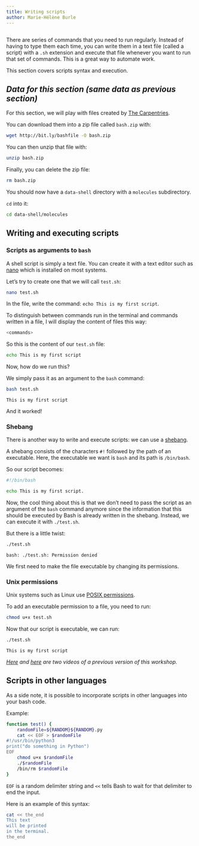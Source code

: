 ```yaml
---
title: Writing scripts
author: Marie-Hélène Burle
---
```


```r

```

:::{.def}

There are series of commands that you need to run regularly. Instead of having to type them each time, you can write them in a text file (called a script) with a `.sh` extension and execute that file whenever you want to run that set of commands. This is a great way to automate work.

This section covers scripts syntax and execution.

:::

:::{.callout collapse="true"}

## *Data for this section (same data as previous section)*

For this section, we will play with files created by [The Carpentries](https://carpentries.org/).

You can download them into a zip file called `bash.zip` with:

```.bash
wget http://bit.ly/bashfile -O bash.zip
```

You can then unzip that file with:

```.bash
unzip bash.zip
```

Finally, you can delete the zip file:

```.bash
rm bash.zip
```

You should now have a `data-shell` directory with a `molecules` subdirectory.

`cd` into it:

```.bash
cd data-shell/molecules
```

:::

## Writing and executing scripts

### Scripts as arguments to `bash`

A shell script is simply a text file. You can create it with a text editor such as [nano](https://en.wikipedia.org/wiki/GNU_nano) which is installed on most systems.

Let's try to create one that we will call `test.sh`:

```.bash
nano test.sh
```

In the file, write the command: `echo This is my first script`.

To distinguish between commands run in the terminal and commands written in a file, I will display the content of files this way:

```.bash
<commands>
```

So this is the content of our `test.sh` file:

```.bash
echo This is my first script
```

Now, how do we run this?

We simply pass it as an argument to the `bash` command:

```.bash
bash test.sh
```

```
This is my first script
```

And it worked!

### Shebang

There is another way to write and execute scripts: we can use a [shebang](https://en.wikipedia.org/wiki/Shebang_(Unix)).

A shebang consists of the characters `#!` followed by the path of an executable. Here, the executable we want is `bash` and its path is `/bin/bash`.

So our script becomes:

```.bash
#!/bin/bash

echo This is my first script.
```

Now, the cool thing about this is that we don't need to pass the script as an argument of the `bash` command anymore since the information that this should be executed by Bash is already written in the shebang. Instead, we can execute it with `./test.sh`.

But there is a little twist:

```.bash
./test.sh
```

```
bash: ./test.sh: Permission denied
```

We first need to make the file executable by changing its permissions.

### Unix permissions

Unix systems such as Linux use [POSIX permissions](https://en.wikipedia.org/wiki/File-system_permissions#POSIX_permissions).

To add an executable permission to a file, you need to run:

```.bash
chmod u+x test.sh
```

Now that our script is executable, we can run:

```.bash
./test.sh
```

```
This is my first script
```

<!-- ```{.bash} -->
<!-- echo Looking into file octane.pdb -->
<!-- head -15 octane.pdb | tail -5       # what does it do? -->
<!-- bash process.sh   # the script ran! -->
<!-- ``` -->

<!-- ```{.bash} -->
<!-- #!/bin/bash -->
<!-- echo Looking into file octane.pdb -->
<!-- head -15 octane.pdb | tail -5       # what does it do? -->
<!-- bash process.sh   # the script ran! -->
<!-- ``` -->

<!-- Alternatively, you can change file permissions: -->

<!-- ```{.bash} -->
<!-- chmod u+x process.sh -->
<!-- ./process.sh -->
<!-- ``` -->

<!-- Let's pass an arbitrary file to it: -->

<!-- ```{.bash} -->
<!-- nano process.sh -->
<!-- 	#!/bin/bash -->
<!-- 	echo Looking into file $1       # $1 means the first argument to the script -->
<!--     head -15 $1 | tail -5 -->
<!-- ./process cubane.pdb -->
<!-- ./process propane.pdb -->
<!-- ``` -->

<!-- * head -15 "$1" | tail -5     # placing in double-quotes lets us pass filenames with spaces -->
<!-- * head $2 $1 | tail $3        # what will this do? -->
<!-- * $# holds the number of command-line arguments -->
<!-- * $@ means all command-lines arguments to the script (words in a string) -->

<!-- > **Quiz 11:** script.sh in molecules Users/nelle/molecules. -->

<!-- > **Exercise:** write a script that takes any number of filenames, e.g., "scriptName.sh cubane.pdb -->
<!-- > propane.pdb", for each file prints the number of lines and its first five lines, and separates the -->
<!-- > output from different files by an empty line. -->

<!-- In the `molecules` directory (download link mentioned <a href="../bash/bash-04-tar-gzip" target="_blank">here</a>), -->
<!-- create a shell script called `scan.sh` containing the following: -->
<!-- ```{.bash} -->
<!-- #!/bin/bash -->
<!-- head -n $2 $1 -->
<!-- tail -n $3 $1 -->
<!-- ``` -->
<!-- While you are in that current directory, you type the following command (with space between two 1s): -->
<!-- ```{.bash} -->
<!-- ./scan.sh  '*.pdb'  1  1 -->
<!-- ``` -->
<!-- What output would you expect to see? -->
<!-- 1. All of the lines between the first and the last lines of each file ending in `.pdb` in the current directory -->
<!-- 2. The first and the last line of each file ending in `.pdb` in the current directory -->
<!-- 3. The first and the last line of each file in the current directory -->
<!-- 4. An error because of the quotes around `*.pdb` -->

*[Here](https://youtu.be/UGZI6_HDyDc) and [here](https://youtu.be/rNnrcqkhXQo) are two videos of a previous version of this workshop.*

<!-- ## Scripts vs functions -->

<!-- Scripts and functions play similar roles and they both can take command-line arguments. -->

<!-- A *script* is a file sitting at a given path whereas a *function* is defined in your environment. Therefore, you need to prepend a script's path to its name to run it, while you can call a function by its name without the need for a path. -->

## Scripts in other languages

As a side note, it is possible to incorporate scripts in other languages into your bash code.

:::{.example}

Example:

:::

```.bash
function test() {
    randomFile=${RANDOM}${RANDOM}.py
    cat << EOF > $randomFile
#!/usr/bin/python3
print("do something in Python")
EOF
    chmod u+x $randomFile
    ./$randomFile
    /bin/rm $randomFile
}
```

:::{.note}

`EOF` is a random delimiter string and `<<` tells Bash to wait for that delimiter to end the input.

Here is an example of this syntax:

```.bash
cat << the_end
This text
will be printed
in the terminal.
the_end
```

:::
